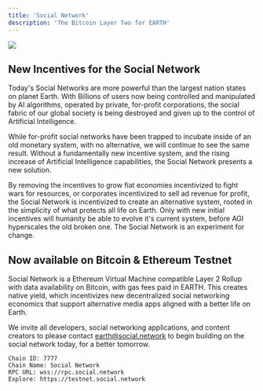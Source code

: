 ```yaml
---
title: 'Social Network'
description: 'The Bitcoin Layer Two for EARTH'
---
```


[<img src="/images/socialnetwork.png" max-height="200px"/>](https://mainnet.earthstaking.com)

## New Incentives for the Social Network

Today's Social Networks are more powerful than the largest nation states on planet Earth. With Billions of users now being controlled and manipulated by AI algorithms,
operated by private, for-profit corporations, the social fabric of our global society is being destroyed and given up to the control of Artificial Intelligence.

While for-profit social networks have been trapped to incubate inside of an old monetary system, with no alternative, we will continue to see the same result. 
Without a fundamentally new incentive system, and the rising increase of Artificial Intelligence capabilities, the Social Network presents a new solution.

By removing the incentives to grow fiat economies incentivized to fight wars for resources, or corporates incentivized to sell ad revenue for profit, the Social Network
is incentivized to create an alternative system, rooted in the simplicity of what protects all life on Earth. Only with new initial incentives will humanity be able to evolve it's current
system, before AGI hyperscales the old broken one. The Social Network is an experiment for change.

## Now available on Bitcoin & Ethereum Testnet

Social Network is a Ethereum Virtual Machine compatible Layer 2 Rollup with data availability on Bitcoin, with gas fees paid in EARTH. This
creates native yield, which incentivizes new decentralized social networking economics that support alternative media apps aligned with a better life on Earth.

We invite all developers, social networking applications, and content creators to please contact earth@social.network to begin building on the social network today, for a better tomorrow.

```
Chain ID: 7777
Chain Name: Social Network
RPC URL: wss://rpc.social.network
Explore: https://testnet.social.network
```